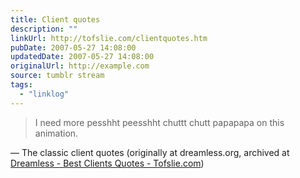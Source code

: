 ```yaml
---
title: Client quotes
description: ""
linkUrl: http://tofslie.com/clientquotes.htm
pubDate: 2007-05-27 14:08:00
updatedDate: 2007-05-27 14:08:00
originalUrl: http://example.com
source: tumblr stream
tags:
  - "linklog"
---
```


> I need more pesshht peesshht chuttt chutt papapapa on this animation.

— The classic client quotes (originally at dreamless.org, archived at [Dreamless - Best Clients Quotes - Tofslie.com](http://tofslie.com/clientquotes.htm))
